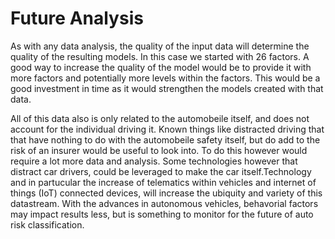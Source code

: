 # Future Analysis

As with any data analysis, the quality of the input data will determine the quality of the resulting models. In this case we started with 26 factors. A good way to increase the quality of the model would be to provide it with more factors and potentially more levels within the factors. This would be a good investment in time as it would strengthen the models created with that data.

All of this data also is only related to the automobeile itself, and does not account for the individual driving it. Known things like distracted driving that that have nothing to do with the automobeile safety itself, but do add to the risk of an insurer would be useful to look into. To do this however would require a lot more data and analysis. Some technologies however that distract car drivers, could be leveraged to make the car itself.Technology and in partucular the increase of telematics within vehicles and internet of things (IoT) connected devices, will increase the ubiquity and variety of this datastream. With the advances in autonomous vehicles, behavorial factors may impact results less, but is something to monitor for the future of auto risk classification.
